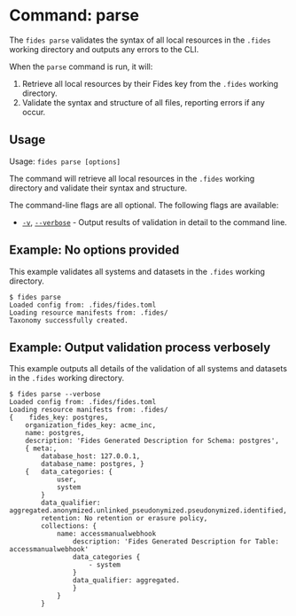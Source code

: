 
# Command: parse

The ```fides parse``` validates the syntax of all local resources in the ```.fides``` working directory and outputs any errors to the CLI.

When the ```parse``` command is run, it will:

1. Retrieve all local resources by their Fides key from the ```.fides``` working directory.
2. Validate the syntax and structure of all files, reporting errors if any occur.

## Usage
Usage: ```fides parse [options]```

The command will retrieve all local resources in the ```.fides``` working directory and validate their syntax and structure.

The command-line flags are all optional. The following flags are available:

* <span class="nx-absolute -nx-mt-20" id="v"></span>[```-v```](#v), [```--verbose```](#v) - Output results of validation in detail to the command line.

## Example: No options provided
This example validates all systems and datasets in the ```.fides``` working directory.

```console
$ fides parse
Loaded config from: .fides/fides.toml
Loading resource manifests from: .fides/
Taxonomy successfully created.
```

## Example: Output validation process verbosely
This example outputs all details of the validation of all systems and datasets in the ```.fides``` working directory.

```console
$ fides parse --verbose
Loaded config from: .fides/fides.toml
Loading resource manifests from: .fides/
{    fides_key: postgres,
    organization_fides_key: acme_inc,
    name: postgres,
    description: 'Fides Generated Description for Schema: postgres',
    { meta:,
        database_host: 127.0.0.1,
        database_name: postgres, }
    {   data_categories: {
            user,
            system
        }
        data_qualifier: aggregated.anonymized.unlinked_pseudonymized.pseudonymized.identified,
        retention: No retention or erasure policy,
        collections: {
            name: accessmanualwebhook
                description: 'Fides Generated Description for Table: accessmanualwebhook'
                data_categories {
                    - system
                }
                data_qualifier: aggregated. 
                }
            }
        }
```